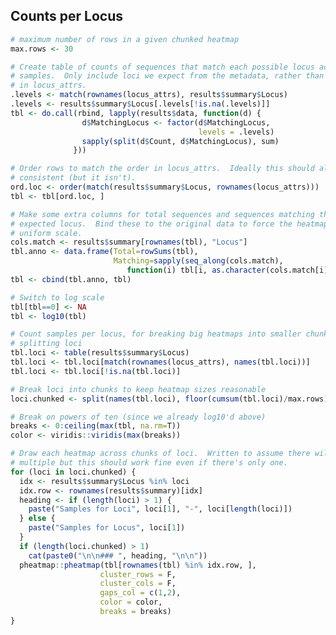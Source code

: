 ## Counts per Locus

```r

# maximum number of rows in a given chunked heatmap
max.rows <- 30

# Create table of counts of sequences that match each possible locus across 
# samples.  Only include loci we expect from the metadata, rather than any known
# in locus_attrs.
.levels <- match(rownames(locus_attrs), results$summary$Locus)
.levels <- results$summary$Locus[.levels[!is.na(.levels)]]
tbl <- do.call(rbind, lapply(results$data, function(d) {
                d$MatchingLocus <- factor(d$MatchingLocus,
                                          levels = .levels)
                sapply(split(d$Count, d$MatchingLocus), sum)
              }))

# Order rows to match the order in locus_attrs.  Ideally this should already be 
# consistent (but it isn't).
ord.loc <- order(match(results$summary$Locus, rownames(locus_attrs)))
tbl <- tbl[ord.loc, ]

# Make some extra columns for total sequences and sequences matching the 
# expected locus.  Bind these to the original data to force the heatmap to use a
# uniform scale.
cols.match <- results$summary[rownames(tbl), "Locus"]
tbl.anno <- data.frame(Total=rowSums(tbl),
                       Matching=sapply(seq_along(cols.match),
                          function(i) tbl[i, as.character(cols.match[i])]))
tbl <- cbind(tbl.anno, tbl)

# Switch to log scale
tbl[tbl==0] <- NA
tbl <- log10(tbl)

# Count samples per locus, for breaking big heatmaps into smaller chunks but not
# splitting loci
tbl.loci <- table(results$summary$Locus)
tbl.loci <- tbl.loci[match(rownames(locus_attrs), names(tbl.loci))]
tbl.loci <- tbl.loci[!is.na(tbl.loci)]

# Break loci into chunks to keep heatmap sizes reasonable
loci.chunked <- split(names(tbl.loci), floor(cumsum(tbl.loci)/max.rows))

# Break on powers of ten (since we already log10'd above)
breaks <- 0:ceiling(max(tbl, na.rm=T))
color <- viridis::viridis(max(breaks))

# Draw each heatmap across chunks of loci.  Written to assume there will be
# multiple but this should work fine even if there's only one.
for (loci in loci.chunked) {
  idx <- results$summary$Locus %in% loci
  idx.row <- rownames(results$summary)[idx]
  heading <- if (length(loci) > 1) {
    paste("Samples for Loci", loci[1], "-", loci[length(loci)])
  } else {
    paste("Samples for Locus", loci[1])
  }
  if (length(loci.chunked) > 1)
    cat(paste0("\n\n### ", heading, "\n\n"))
  pheatmap::pheatmap(tbl[rownames(tbl) %in% idx.row, ],
                    cluster_rows = F,
                    cluster_cols = F,
                    gaps_col = c(1,2),
                    color = color,
                    breaks = breaks) 
}
```
